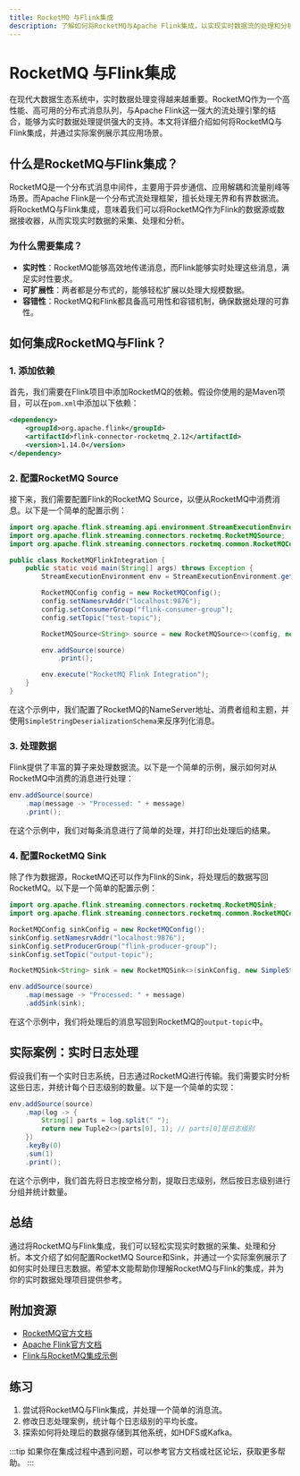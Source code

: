 ```yaml
---
title: RocketMQ 与Flink集成
description: 了解如何将RocketMQ与Apache Flink集成，以实现实时数据流的处理和分析。本文适合初学者，包含代码示例和实际案例。
---
```


# RocketMQ 与Flink集成

在现代大数据生态系统中，实时数据处理变得越来越重要。RocketMQ作为一个高性能、高可用的分布式消息队列，与Apache Flink这一强大的流处理引擎的结合，能够为实时数据处理提供强大的支持。本文将详细介绍如何将RocketMQ与Flink集成，并通过实际案例展示其应用场景。

## 什么是RocketMQ与Flink集成？

RocketMQ是一个分布式消息中间件，主要用于异步通信、应用解耦和流量削峰等场景。而Apache Flink是一个分布式流处理框架，擅长处理无界和有界数据流。将RocketMQ与Flink集成，意味着我们可以将RocketMQ作为Flink的数据源或数据接收器，从而实现实时数据的采集、处理和分析。

### 为什么需要集成？

- **实时性**：RocketMQ能够高效地传递消息，而Flink能够实时处理这些消息，满足实时性要求。
- **可扩展性**：两者都是分布式的，能够轻松扩展以处理大规模数据。
- **容错性**：RocketMQ和Flink都具备高可用性和容错机制，确保数据处理的可靠性。

## 如何集成RocketMQ与Flink？

### 1. 添加依赖

首先，我们需要在Flink项目中添加RocketMQ的依赖。假设你使用的是Maven项目，可以在`pom.xml`中添加以下依赖：

```xml
<dependency>
    <groupId>org.apache.flink</groupId>
    <artifactId>flink-connector-rocketmq_2.12</artifactId>
    <version>1.14.0</version>
</dependency>
```

### 2. 配置RocketMQ Source

接下来，我们需要配置Flink的RocketMQ Source，以便从RocketMQ中消费消息。以下是一个简单的配置示例：

```java
import org.apache.flink.streaming.api.environment.StreamExecutionEnvironment;
import org.apache.flink.streaming.connectors.rocketmq.RocketMQSource;
import org.apache.flink.streaming.connectors.rocketmq.common.RocketMQConfig;

public class RocketMQFlinkIntegration {
    public static void main(String[] args) throws Exception {
        StreamExecutionEnvironment env = StreamExecutionEnvironment.getExecutionEnvironment();

        RocketMQConfig config = new RocketMQConfig();
        config.setNamesrvAddr("localhost:9876");
        config.setConsumerGroup("flink-consumer-group");
        config.setTopic("test-topic");

        RocketMQSource<String> source = new RocketMQSource<>(config, new SimpleStringDeserializationSchema());

        env.addSource(source)
            .print();

        env.execute("RocketMQ Flink Integration");
    }
}
```

在这个示例中，我们配置了RocketMQ的NameServer地址、消费者组和主题，并使用`SimpleStringDeserializationSchema`来反序列化消息。

### 3. 处理数据

Flink提供了丰富的算子来处理数据流。以下是一个简单的示例，展示如何对从RocketMQ中消费的消息进行处理：

```java
env.addSource(source)
    .map(message -> "Processed: " + message)
    .print();
```

在这个示例中，我们对每条消息进行了简单的处理，并打印出处理后的结果。

### 4. 配置RocketMQ Sink

除了作为数据源，RocketMQ还可以作为Flink的Sink，将处理后的数据写回RocketMQ。以下是一个简单的配置示例：

```java
import org.apache.flink.streaming.connectors.rocketmq.RocketMQSink;
import org.apache.flink.streaming.connectors.rocketmq.common.RocketMQConfig;

RocketMQConfig sinkConfig = new RocketMQConfig();
sinkConfig.setNamesrvAddr("localhost:9876");
sinkConfig.setProducerGroup("flink-producer-group");
sinkConfig.setTopic("output-topic");

RocketMQSink<String> sink = new RocketMQSink<>(sinkConfig, new SimpleStringSerializationSchema());

env.addSource(source)
    .map(message -> "Processed: " + message)
    .addSink(sink);
```

在这个示例中，我们将处理后的消息写回到RocketMQ的`output-topic`中。

## 实际案例：实时日志处理

假设我们有一个实时日志系统，日志通过RocketMQ进行传输。我们需要实时分析这些日志，并统计每个日志级别的数量。以下是一个简单的实现：

```java
env.addSource(source)
    .map(log -> {
        String[] parts = log.split(" ");
        return new Tuple2<>(parts[0], 1); // parts[0]是日志级别
    })
    .keyBy(0)
    .sum(1)
    .print();
```

在这个示例中，我们首先将日志按空格分割，提取日志级别，然后按日志级别进行分组并统计数量。

## 总结

通过将RocketMQ与Flink集成，我们可以轻松实现实时数据的采集、处理和分析。本文介绍了如何配置RocketMQ Source和Sink，并通过一个实际案例展示了如何实时处理日志数据。希望本文能帮助你理解RocketMQ与Flink的集成，并为你的实时数据处理项目提供参考。

## 附加资源

- [RocketMQ官方文档](https://rocketmq.apache.org/docs/)
- [Apache Flink官方文档](https://flink.apache.org/docs/)
- [Flink与RocketMQ集成示例](https://github.com/apache/flink/tree/master/flink-connectors/flink-connector-rocketmq)

## 练习

1. 尝试将RocketMQ与Flink集成，并处理一个简单的消息流。
2. 修改日志处理案例，统计每个日志级别的平均长度。
3. 探索如何将处理后的数据存储到其他系统，如HDFS或Kafka。

:::tip
如果你在集成过程中遇到问题，可以参考官方文档或社区论坛，获取更多帮助。
:::